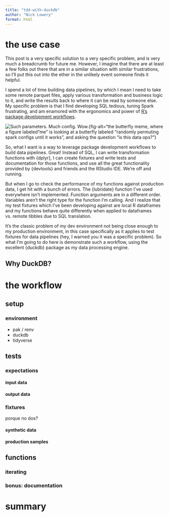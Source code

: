 ```yaml
---
title: "tdd-with-duckdb"
author: "Nick Lowery"
format: html
---
```


# the use case

This post is a very specific solution to a very specific problem, and is very much a breadcrumb for future me.  However, I imagine that there are at least a few folks out there that are in a similar situation with similar frustrations, so I'll put this out into the ether in the unlikely event someone finds it helpful.

I spend a lot of time building data pipelines, by which I mean I need to take some remote parquet files, apply various transformation and business logic to it, and write the results back to where it can be read by someone else.  My specific problem is that I find developing SQL tedious,  tuning Spark frustrating, and am enamored with the ergonomics and power of [R's package development workflows](https://r-pkgs.org/whole-game.html).

![Such parameters. Much config. Wow.](images/dataops.jpg){fig-alt="the butterfly meme, where a figure labeled "me" is looking at a butterfly labeled "randomly permuting spark configs until it works", and asking the question "is this data ops?"}

So, what I want is a way to leverage package development workflows to build data pipelines.  Great!  Instead of SQL, I can write transformation functions with \{dplyr\}, I can create fixtures and write tests and documentation for those functions, and use all the great functionality provided by \{devtools\} and friends and the RStudio IDE.  We're off and running.  

But when I go to check the performance of my functions against production data, I get hit with a bunch of errors.  The \{lubridate\} function I've used everywhere isn't implemented.  Function arguments are in a different order.  Variables aren't the right type for the function I'm calling.  And I realize that my test fixtures which I've been developing against are local R dataframes and my functions behave quite differently when applied to dataframes vs. remote tibbles due to SQL translation.

It's the classic problem of my dev environment not being close enough to my production environment, in this case specifically as it applies to test fixtures for data pipelines (hey, I warned you it was a specific problem).  So what I'm going to do here is demonstrate such a workflow, using the excellent \{duckdb\} package as my data processing engine.

## Why DuckDB?



# the workflow

## setup

### environment
- pak / renv
- duckdb
- tidyverse

## tests

### expectations

#### input data

#### output data

### fixtures

porque no dos?

#### synthetic data

#### production samples

## functions

### iterating

### bonus: documentation

# summary
